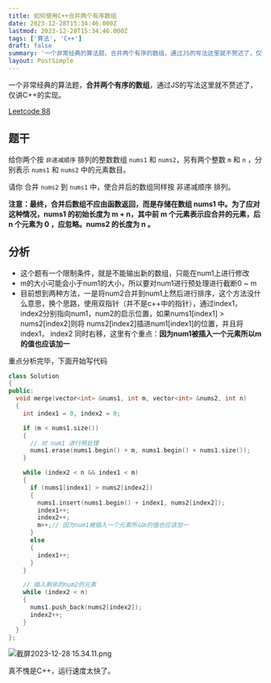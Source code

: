 ```yaml
---
title: 如何使用C++合并两个有序数组
date: 2023-12-28T15:34:46.000Z
lastmod: 2023-12-28T15:34:46.000Z
tags: ['算法', 'C++']
draft: false
summary: '一个非常经典的算法题，合并两个有序的数组，通过JS的写法这里就不赘述了，仅讲C++的实现。Leet...'
layout: PostSimple
---
```


一个非常经典的算法题，**合并两个有序的数组**，通过JS的写法这里就不赘述了，仅讲C++的实现。

[Leetcode 88](https://leetcode.cn/problems/merge-sorted-array/description/?envType=study-plan-v2&envId=top-interview-150)

## 题干

给你两个按 `非递减顺序` 排列的整数数组 `nums1` 和 `nums2`，另有两个整数 `m` 和 `n` ，分别表示 `nums1` 和 `nums2` 中的元素数目。

请你 合并 `nums2` 到 `nums1` 中，使合并后的数组同样按 非递减顺序 排列。

**注意：最终，合并后数组不应由函数返回，而是存储在数组 nums1 中。为了应对这种情况，nums1 的初始长度为 m + n，其中前 m 个元素表示应合并的元素，后 n 个元素为 0 ，应忽略。nums2 的长度为 n 。**

## 分析
- 这个题有一个限制条件，就是不能输出新的数组，只能在num1上进行修改
- m的大小可能会小于num1的大小，所以要对num1进行预处理进行截断0 ~ m
- 目前想到两种方法，一是将num2合并到num1上然后进行排序，这个方法没什么意思，换个思路，使用双指针（并不是c++中的指针），通过index1，index2分别指向num1，num2的启示位置，如果nums1[index1] > nums2[index2]则将
nums2[index2]插进num1[index1]的位置，并且将index1， index2 同时右移，这里有个重点：**因为num1被插入一个元素所以m的值也应该加一**

重点分析完毕，下面开始写代码

```c++
class Solution
{
public:
  void merge(vector<int> &nums1, int m, vector<int> &nums2, int n)
  {
    int index1 = 0, index2 = 0;

    if (m < nums1.size())
    {
      // 对 num1 进行预处理
      nums1.erase(nums1.begin() + m, nums1.begin() + nums1.size());
    }

    while (index2 < n && index1 < m)
    {
      if (nums1[index1] > nums2[index2])
      {
        nums1.insert(nums1.begin() + index1, nums2[index2]);
        index1++;
        index2++;
        m++;// 因为num1被插入一个元素所以m的值也应该加一
      }
      else
      {
        index1++;
      }
    }

    // 插入剩余的num2的元素
    while (index2 < n)
    {
      nums1.push_back(nums2[index2]);
      index2++;
    }
  }
};

```
 ![截屏2023-12-28 15.34.11.png](https://26qgecq9acl2hsew.public.blob.vercel-storage.com/a313757f5d24fe2dafe47e700.34.11-T1y3pq0VYuMnqoEMtVnQ8l52B0RmXV.png)

真不愧是C++，运行速度太快了。